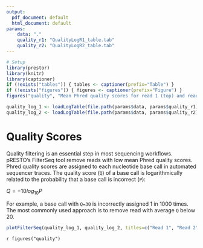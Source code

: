 ```yaml
---
output:
  pdf_document: default
  html_document: default
params:
    data: "."
    quality_r1: "QualityLogR1_table.tab"
    quality_r2: "QualityLogR2_table.tab"
---
```


```R
# Setup
library(prestor)
library(knitr)
library(captioner)
if (!exists("tables")) { tables <- captioner(prefix="Table") }
if (!exists("figures")) { figures <- captioner(prefix="Figure") }
figures("quality", "Mean Phred quality scores for read 1 (top) and read 2 (bottom).")
```

```r
quality_log_1 <- loadLogTable(file.path(params$data, params$quality_r1))
quality_log_2 <- loadLogTable(file.path(params$data, params$quality_r2))
```

# Quality Scores

Quality filtering is an essential step in most sequencing workflows. pRESTO’s
FilterSeq tool remove reads with low mean Phred quality scores. 
Phred quality scores are assigned to each nucleotide base call in automated 
sequencer traces. The quality score (`Q`) of a base call is logarithmically 
related to the probability that a base call is incorrect (`P`):

$Q = -10 log_{10} P$

For example, a base call with `Q=30` is incorrectly assigned 1 in 1000 times. 
The most commonly used approach is to remove read with average `Q` below 20.


```r
plotFilterSeq(quality_log_1, quality_log_2, titles=c("Read 1", "Read 2"), sizing="figure")
```

`r figures("quality")`